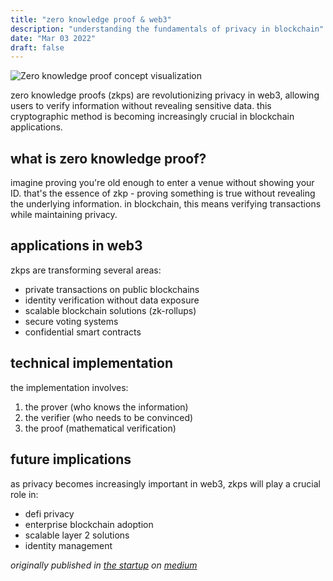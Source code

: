 ```yaml
---
title: "zero knowledge proof & web3"
description: "understanding the fundamentals of privacy in blockchain"
date: "Mar 03 2022"
draft: false
---
```


![Zero knowledge proof concept visualization](/images/threads/zkp-web3.webp)

zero knowledge proofs (zkps) are revolutionizing privacy in web3, allowing users to verify information without revealing sensitive data. this cryptographic method is becoming increasingly crucial in blockchain applications.

## what is zero knowledge proof?

imagine proving you're old enough to enter a venue without showing your ID. that's the essence of zkp - proving something is true without revealing the underlying information. in blockchain, this means verifying transactions while maintaining privacy.

## applications in web3

zkps are transforming several areas:
- private transactions on public blockchains
- identity verification without data exposure
- scalable blockchain solutions (zk-rollups)
- secure voting systems
- confidential smart contracts

## technical implementation

the implementation involves:
1. the prover (who knows the information)
2. the verifier (who needs to be convinced)
3. the proof (mathematical verification)

## future implications

as privacy becomes increasingly important in web3, zkps will play a crucial role in:
- defi privacy
- enterprise blockchain adoption
- scalable layer 2 solutions
- identity management

_originally published in [the startup](https://medium.com/swlh) on [medium](https://manchanda.medium.com/zero-knowledge-proof-web3-f2c457eb97b8)_ 